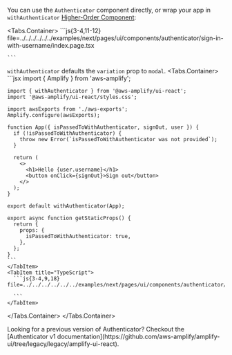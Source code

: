
You can use the `Authenticator` component directly, or wrap your app in `withAuthenticator`
[Higher-Order Component](https://legacy.reactjs.org/docs/higher-order-components.html):

<Tabs.Container>
  <TabItem title="Authenticator">
    ```js{3-4,11-12} file=../../../../../../examples/next/pages/ui/components/authenticator/sign-in-with-username/index.page.tsx

    ```
  </TabItem>
  <TabItem title="withAuthenticator">

`withAuthenticator` defaults the `variation` prop to `modal`.
  <Tabs.Container>
    <TabItem title="Javascript">
    ```jsx
    import { Amplify } from 'aws-amplify';

    import { withAuthenticator } from '@aws-amplify/ui-react';
    import '@aws-amplify/ui-react/styles.css';

    import awsExports from './aws-exports';
    Amplify.configure(awsExports);

    function App({ isPassedToWithAuthenticator, signOut, user }) {
      if (!isPassedToWithAuthenticator) {
        throw new Error(`isPassedToWithAuthenticator was not provided`);
      }

      return (
        <>
          <h1>Hello {user.username}</h1>
          <button onClick={signOut}>Sign out</button>
        </>
      );
    }

    export default withAuthenticator(App);

    export async function getStaticProps() {
      return {
        props: {
          isPassedToWithAuthenticator: true,
        },
      };
    }
    ```
    </TabItem>
    <TabItem title="TypeScript">
      ```js{3-4,9,18} file=../../../../../../examples/next/pages/ui/components/authenticator/withAuthenticator/index.page.tsx

      ```
    </TabItem>
  </Tabs.Container>
  </TabItem>
</Tabs.Container>

<Alert role="none" variation="info" heading="React Authenticator v1">
  Looking for a previous version of Authenticator? Checkout the [Authenticator
  v1
  documentation](https://github.com/aws-amplify/amplify-ui/tree/legacy/legacy/amplify-ui-react).
</Alert>
